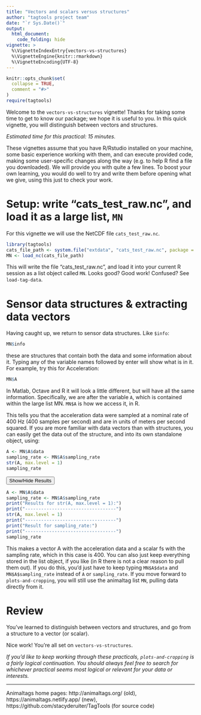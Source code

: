 ```yaml
---
title: "Vectors and scalars versus structures"
author: "tagtools project team"
date: "`r Sys.Date()`"
output: 
  html_document:
    code_folding: hide
vignette: >
  %\VignetteIndexEntry{vectors-vs-structures}
  %\VignetteEngine{knitr::rmarkdown}
  %\VignetteEncoding{UTF-8}
---
```


```r
knitr::opts_chunk$set(
  collapse = TRUE,
  comment = "#>"
)
require(tagtools)
```

Welcome to the `vectors-vs-structures` vignette! Thanks for taking some time to get to know our package; we hope it is useful to you. In this quick vignette, you will distinguish between vectors and structures. 

*Estimated time for this practical: 15 minutes.*

These vignettes assume that you have R/Rstudio installed on your machine, some basic experience working with them, and can execute provided code, making some user-specific changes along the way (e.g. to help R find a file you downloaded). We will provide you with quite a few lines. To boost your own learning, you would do well to try and write them before opening what we give, using this just to check your work.

# Setup: write "cats_test_raw.nc", and load it as a large list, `MN`

For this vignette we will use the NetCDF file `cats_test_raw.nc`. 

```r
library(tagtools)
cats_file_path <- system.file("extdata", "cats_test_raw.nc", package = "tagtools", mustWork = TRUE)
MN <- load_nc(cats_file_path)
```

This will write the file "cats_test_raw.nc", and load it into your current R session as a list object called `MN`. Looks good? Good work! Confused? See `load-tag-data`.

# Sensor data structures & extracting data vectors

Having caught up, we return to sensor data structures. Like `$info`:
```r
MN$info
```

these are structures that contain both the data and some information about it. Typing any of the variable names followed by enter will show what is in it. For example, try this for Acceleration:

```r
MN$A
```

In Matlab, Octave and R it will look a little different, but will have all the same information. Specifically, we are after the variable `A`, which is contained within the large list MN. `MN$A` is how we access it, in R.

This tells you that the acceleration data were sampled at a nominal rate of 400 Hz (400 samples per second) and are in units of meters per second squared. If you are more familiar with data vectors than with structures, you can easily get the data out of the structure, and into its own standalone object, using:

```r
A <- MN$A$data
sampling_rate <- MN$A$sampling_rate
str(A, max.level = 1)
sampling_rate
```

<button class="btn btn-primary" data-toggle="collapse" data-target="#data_out"> Show/Hide Results </button>  
<div id="data_out" class="collapse">

```r
A <- MN$A$data
sampling_rate <- MN$A$sampling_rate
print("Results for str(A, max.level = 1):")
print("----------------------------------")
str(A, max.level = 1)
print("----------------------------------")
print("Result for sampling_rate:")
print("----------------------------------")
sampling_rate
```

</div>

This makes a vector A with the acceleration data and a scalar fs with the sampling rate, which in this case is 400. You can also just keep everything stored in the list object, if you like (in R there is not a clear reason to pull them out). If you do this, you'd just have to keep typing `MN$A$data` and `MN$A$sampling_rate` instead of `A` or `sampling_rate`. If you move forward to `plots-and-cropping`, you will still use the animaltag list `MN`, pulling data directly from it. 

# Review

You've learned to distinguish between vectors and structures, and go from a structure to a vector (or scalar). 

Nice work! You're all set on `vectors-vs-structures`.

*If you'd like to keep working through these practicals, `plots-and-cropping` is a fairly logical continuation. You should always feel free to search for whichever practical seems most logical or relevant for your data or interests.*

***

Animaltags home pages: http://animaltags.org/ (old), https://animaltags.netlify.app/ (new), https://github.com/stacyderuiter/TagTools (for source code)